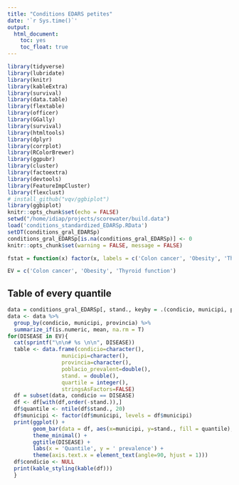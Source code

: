 ```yaml
---
title: "Conditions EDARS petites"
date: '`r Sys.time()`'
output: 
  html_document: 
    toc: yes
    toc_float: true
---
```


```r
library(tidyverse)
library(lubridate)
library(knitr)
library(kableExtra)
library(survival)
library(data.table)
library(flextable)
library(officer)
library(GGally)
library(survival)
library(htmltools)
library(dplyr)
library(corrplot)
library(RColorBrewer)
library(ggpubr)
library(cluster)
library(factoextra) 
library(devtools)
library(FeatureImpCluster)
library(flexclust)
# install_github("vqv/ggbiplot")
library(ggbiplot)
knitr::opts_chunk$set(echo = FALSE)
setwd("/home/idiap/projects/scorewater/build.data")
load('conditions_standardized_EDARSp.RData')
setDT(conditions_gral_EDARSp)
conditions_gral_EDARSp[is.na(conditions_gral_EDARSp)] <- 0
knitr::opts_chunk$set(warning = FALSE, message = FALSE) 
```

```r
fstat = function(x) factor(x, labels = c('Colon cancer', 'Obesity', 'Thyroid function'))

EV = c('Colon cancer', 'Obesity', 'Thyroid function')

```

## Table of every quantile
```r
data = conditions_gral_EDARSp[, stand., keyby = .(condicio, municipi, provincia, poblacio_prevalent, perc_censat)]
data <- data %>% 
  group_by(condicio, municipi, provincia) %>%
  summarize_if(is.numeric, mean, na.rm = T)
for(DISEASE in EV){
  cat(sprintf("\n\n# %s \n\n", DISEASE))
  table <- data.frame(condicio=character(),
                 municipi=character(), 
                 provincia=character(),
                 poblacio_prevalent=double(),
                 stand. = double(),
                 quartile = integer(),
                 stringsAsFactors=FALSE) 
  df = subset(data, condicio == DISEASE)
  df <- df[with(df,order(-stand.)),]
  df$quantile <- ntile(df$stand., 20)  
  df$municipi <- factor(df$municipi, levels = df$municipi)
  print(ggplot() + 
        geom_bar(data = df, aes(x=municipi, y=stand., fill = quantile), stat = 'identity') +
        theme_minimal() +
        ggtitle(DISEASE) +
        labs(x = 'Quantile', y = ' prevalence') +
        theme(axis.text.x = element_text(angle=90, hjust = 1)))
  df$condicio <- NULL
  print(kable_styling(kable(df)))
  }
```
